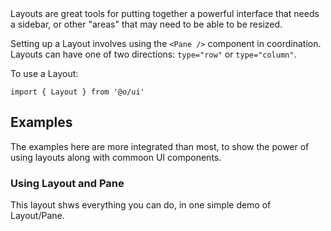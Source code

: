<IntroText>
  Layouts are great tools for putting together a powerful interface that needs a sidebar, or other
  "areas" that may need to be able to be resized.
</IntroText>

Setting up a Layout involves using the `<Pane />` component in coordination. Layouts can have one of
two directions: `type="row"` or `type="column"`.

To use a Layout:

```tsx
import { Layout } from '@o/ui'
```

## Examples

The examples here are more integrated than most, to show the power of using layouts along with
commoon UI components.

### Using Layout and Pane

This layout shws everything you can do, in one simple demo of Layout/Pane.

<Example chromeless id="Basic" />
